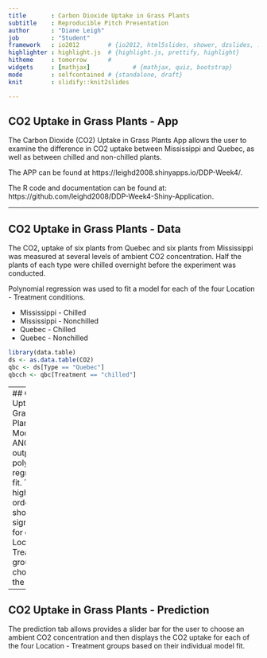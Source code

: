 ```yaml
---
title       : Carbon Dioxide Uptake in Grass Plants
subtitle    : Reproducible Pitch Presentation
author      : "Diane Leigh"
job         : "Student"
framework   : io2012        # {io2012, html5slides, shower, dzslides, ...}
highlighter : highlight.js  # {highlight.js, prettify, highlight}
hitheme     : tomorrow      # 
widgets     : [mathjax]            # {mathjax, quiz, bootstrap}
mode        : selfcontained # {standalone, draft}
knit        : slidify::knit2slides

---
```


## CO2 Uptake in Grass Plants - App

The Carbon Dioxide (CO2) Uptake in Grass Plants App allows the user to examine the difference in CO2 uptake between Mississippi and Quebec, as well as between chilled and non-chilled plants.

The APP can be found at https://leighd2008.shinyapps.io/DDP-Week4/.

The R code and documentation can be found at: https://github.com/leighd2008/DDP-Week4-Shiny-Application.

---

## CO2 Uptake in Grass Plants - Data

The CO2, uptake of six plants from Quebec and six plants from Mississippi was measured at several levels of ambient CO2 concentration. Half the plants of each type were chilled overnight before the experiment was conducted.

Polynomial regression was used to fit a model for each of the four Location - Treatment conditions.

- Mississippi - Chilled
- Mississippi - Nonchilled
- Quebec - Chilled
- Quebec - Nonchilled
```r
library(data.table)
ds <- as.data.table(CO2)
qbc <- ds[Type == "Quebec"]
qbcch <- qbc[Treatment == "chilled"]
```

--- 
## CO2 Uptake in Grass Plants - Model fit
ANOVA output for polynomial regression fit. The highest order fit showing significance for each Location - Treatment group was choosen as the model
```r
fit.1= lm(uptake~conc ,data=qbcch)
fit.2= lm(uptake~poly(conc ,2) ,data=qbcch)
fit.3= lm(uptake~poly(conc ,3) ,data=qbcch)
fit.4= lm(uptake~poly(conc ,4) ,data=qbcch)
fit.5= lm(uptake~poly(conc ,5) ,data=qbcch)
anova(fit.1, fit.2, fit.3, fit.4, fit.5)
```

--- 
## CO2 Uptake in Grass Plants - Prediction
The prediction tab allows provides a slider bar for the user to choose an ambient CO2 concentration and then displays the CO2 uptake for each of the four Location - Treatment groups based on their individual model fit.


